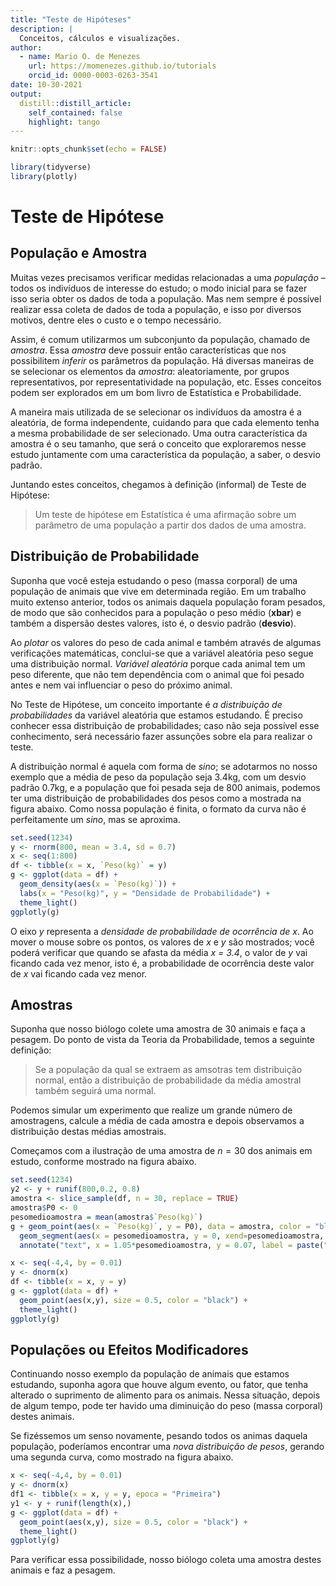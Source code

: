 ```yaml
---
title: "Teste de Hipóteses"
description: |
  Conceitos, cálculos e visualizações.
author:
  - name: Mario O. de Menezes
    url: https://momenezes.github.io/tutorials
    orcid_id: 0000-0003-0263-3541
date: 10-30-2021
output:
  distill::distill_article:
    self_contained: false
    highlight: tango
---
```



```r
knitr::opts_chunk$set(echo = FALSE)
```

```r
library(tidyverse)
library(plotly)
```


# Teste de Hipótese

## População e Amostra

Muitas vezes precisamos verificar medidas relacionadas a uma *população* -- todos os indivíduos de interesse do estudo; o modo inicial para se fazer isso seria obter os dados de toda a população. Mas nem sempre é possível realizar essa coleta de dados de toda a população, e isso por diversos motivos, dentre eles o custo e o tempo necessário.

Assim, é comum utilizarmos um subconjunto da população, chamado de *amostra*. Essa *amostra* deve possuir então características que nos possibilitem *inferir* os parâmetros da população. Há diversas maneiras de se selecionar os elementos da *amostra*: aleatoriamente, por grupos representativos, por representatividade na população, etc. Esses conceitos podem ser explorados em um bom livro de Estatística e Probabilidade.

A maneira mais utilizada de se selecionar os indivíduos da amostra é a aleatória, de forma independente, cuidando para que cada elemento tenha a mesma probabilidade de ser selecionado. Uma outra característica da amostra é o seu tamanho, que será o conceito que exploraremos nesse estudo juntamente com uma característica da população, a saber, o desvio padrão.

Juntando estes conceitos, chegamos à definição (informal) de Teste de Hipótese:

> Um teste de hipótese em Estatística é uma afirmação sobre um parâmetro de uma população a partir dos dados de uma amostra.

## Distribuição de Probabilidade

Suponha que você esteja estudando o peso (massa corporal) de uma população de animais que vive em determinada região. Em um trabalho muito extenso anterior, todos os animais daquela população foram pesados, de modo que são conhecidos para a população o peso médio (**xbar**) e também a dispersão destes valores, isto é, o desvio padrão (**desvio**).

Ao *plotar* os valores do peso de cada animal e também através de algumas verificações matemáticas, conclui-se que a variável aleatória peso segue uma distribuição normal. *Variável aleatória* porque cada animal tem um peso diferente, que não tem dependência com o animal que foi pesado antes e nem vai influenciar o peso do próximo animal. 

No Teste de Hipótese, um conceito importante é *a distribuição de probabilidades* da variável aleatória que estamos estudando. É preciso conhecer essa distribuição de probabilidades; caso não seja possível esse conhecimento, será necessário fazer assunções sobre ela para realizar o teste.

A distribuição normal é aquela com forma de *sino*; se adotarmos no nosso exemplo que a média de peso da população seja 3.4kg, com um desvio padrão 0.7kg, e a população que foi pesada seja de 800 animais, podemos ter uma distribuição de probabilidades dos pesos como a mostrada na figura abaixo. Como nossa população é finita, o formato da curva não é perfeitamente um *sino*, mas se aproxima.

```r
set.seed(1234)
y <- rnorm(800, mean = 3.4, sd = 0.7)
x <- seq(1:800)
df <- tibble(x = x, `Peso(kg)` = y)
g <- ggplot(data = df) + 
  geom_density(aes(x = `Peso(kg)`)) +
  labs(x = "Peso(kg)", y = "Densidade de Probabilidade") + 
  theme_light() 
ggplotly(g)
```



O eixo *y* representa a *densidade de probabilidade de ocorrência de x*. Ao mover o mouse sobre os pontos, os valores de *x* e *y* são mostrados; você poderá verificar que quando se afasta da média *x = 3.4*, o valor de *y* vai ficando cada vez menor, isto é, a probabilidade de ocorrência deste valor de *x* vai ficando cada vez menor.

## Amostras

Suponha que nosso biólogo colete uma amostra de 30 animais e faça a pesagem. Do ponto de vista da Teoria da Probabilidade, temos a seguinte definição:

> Se a população da qual se extraem as amsotras tem distribuição normal, então a distribuição de probabilidade da média amostral também seguirá uma normal.

Podemos simular um experimento que realize um grande número de amostragens, calcule a média de cada amostra e depois observamos a distribuição destas médias amostrais. 

Começamos com a ilustração de uma amostra de $n = 30$ dos animais em estudo, conforme mostrado na figura abaixo.

```r
set.seed(1234)
y2 <- y + runif(800,0.2, 0.8)
amostra <- slice_sample(df, n = 30, replace = TRUE)
amostra$P0 <- 0
pesomedioamostra = mean(amostra$`Peso(kg)`)
g + geom_point(aes(x = `Peso(kg)`, y = P0), data = amostra, color = "blue") +
  geom_segment(aes(x = pesomedioamostra, y = 0, xend=pesomedioamostra, yend = 0.05), color = "red") +
  annotate("text", x = 1.05*pesomedioamostra, y = 0.07, label = paste("Média Amostra: ",  round(pesomedioamostra,3)))
```



```r
x <- seq(-4,4, by = 0.01)
y <- dnorm(x)
df <- tibble(x = x, y = y)
g <- ggplot(data = df) + 
  geom_point(aes(x,y), size = 0.5, color = "black") +
  theme_light()
ggplotly(g)
```

<!-- 

É lógico que os animais do nosso exemplo não têm peso cuja média seja zero! E nem desvio padrão igual a 1. Então, porque a curva mostrada tem média = 0 e desvio padrão = 1?

É que estamos mostrando a distribuição normal padronizada, cuja área é igual a 1. Ou seja, a soma de todas as probabilidades deve ser 1.

Para transformar os valores de peso dos animais com esta restrição, usamos uma 
Essa técnica é chamada de normalização (ou padronização); consiste em transformar o valor original da variável, centrando-o em torno de uma das medidas de posição central (a média é uma delas) e mudando sua escala para uma das medidas de dispersão da distribuição (o desvio padrão é uma delas). 

Assim, os novos valores serão calculados como:
$$z = \frac{x_i - \bar{x}}{\sqrt(n)\times \sigma}$$

-->




## Populações ou Efeitos Modificadores

Continuando nosso exemplo da população de animais que estamos estudando, suponha agora que houve algum evento, ou fator, que tenha alterado o suprimento de alimento para os animais. Nessa situação, depois de algum tempo, pode ter havido uma diminuição do peso (massa corporal) destes animais.

Se fizéssemos um senso novamente, pesando todos os animas daquela população, poderíamos encontrar uma *nova distribuição de pesos*, gerando uma segunda curva, como mostrado na figura abaixo.


```r
x <- seq(-4,4, by = 0.01)
y <- dnorm(x)
df1 <- tibble(x = x, y = y, epoca = "Primeira")
y1 <- y + runif(length(x),)
g <- ggplot(data = df) + 
  geom_point(aes(x,y), size = 0.5, color = "black") +
  theme_light()
ggplotly(g)
```

Para verificar essa possibilidade, nosso biólogo coleta uma amostra destes animais e faz a pesagem.


